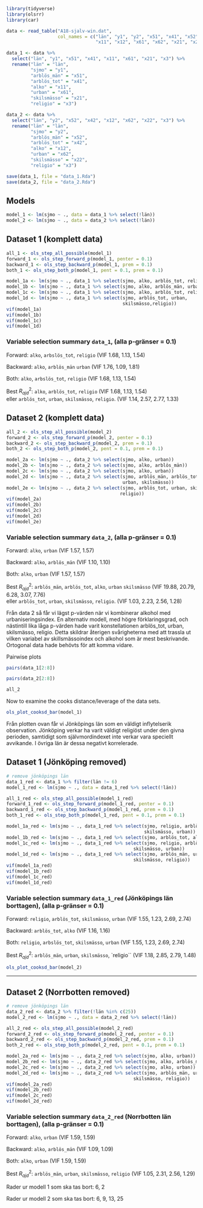 
```r
library(tidyverse)
library(olsrr)
library(car)
```

```r
data <- read_table("A18-sjalv-win.dat",
                   col_names = c("län", "y1", "y2", "x51", "x41", "x52", "x42",
                                 "x11", "x12", "x61", "x62", "x21", "x22", "x3"))

data_1 <- data %>%
  select("län", "y1", "x51", "x41", "x11", "x61", "x21", "x3") %>%
  rename("län" = "län",
         "sjmo" = "y1",
         "arblös_män" = "x51",
         "arblös_tot" = "x41",
         "alko" = "x11",
         "urban" = "x61",
         "skilsmässo" = "x21",
         "religio" = "x3")

data_2 <- data %>%
  select("län", "y2", "x52", "x42", "x12", "x62", "x22", "x3") %>%
  rename("län" = "län",
         "sjmo" = "y2",
         "arblös_män" = "x52",
         "arblös_tot" = "x42",
         "alko" = "x12",
         "urban" = "x62",
         "skilsmässo" = "x22",
         "religio" = "x3")

save(data_1, file = "data_1.Rda")
save(data_2, file = "data_2.Rda")
```

## Models
```r
model_1 <- lm(sjmo ~ ., data = data_1 %>% select(!län))
model_2 <- lm(sjmo ~ ., data = data_2 %>% select(!län))
```

## Dataset 1 (komplett data)
```r
all_1 <- ols_step_all_possible(model_1)
forward_1 <- ols_step_forward_p(model_1, penter = 0.1)
backward_1 <- ols_step_backward_p(model_1, prem = 0.1)
both_1 <- ols_step_both_p(model_1, pent = 0.1, prem = 0.1)
```

```r
model_1a <- lm(sjmo ~ ., data_1 %>% select(sjmo, alko, arblös_tot, religio))  # forward
model_1b <- lm(sjmo ~ ., data_1 %>% select(sjmo, alko, arblös_män, urban))    # backward
model_1c <- lm(sjmo ~ ., data_1 %>% select(sjmo, alko, arblös_tot, religio))  # both
model_1d <- lm(sjmo ~ ., data_1 %>% select(sjmo, arblös_tot, urban,
                                           skilsmässo,religio))               # r sq adj
vif(model_1a)
vif(model_1b)
vif(model_1c)
vif(model_1d)
```


### Variable selection summary `data_1`, (alla p-gränser = 0.1)

  Forward: `alko`, `arbslös_tot`, `religio` (VIF 1.68, 1.13, 1.54)
  
  Backward: `alko`, `arblös_män` `urban` (VIF 1.76, 1.09, 1.81)
  
  Both: `alko`, `arbslös_tot`, `religio` (VIF 1.68, 1.13, 1.54)
  
  Best $R_{ajd}^2$: `alko`, `arblös_tot`, `religio` (VIF 1.68, 1.13, 1.54)\
  eller `arblös_tot`, `urban`, `skilsmässo`, `religio`. (VIF 1.14, 2.57, 2.77, 1.33)


## Dataset 2 (komplett data)
```r
all_2 <- ols_step_all_possible(model_2)
forward_2 <- ols_step_forward_p(model_2, penter = 0.1)
backward_2 <- ols_step_backward_p(model_2, prem = 0.1)
both_2 <- ols_step_both_p(model_2, pent = 0.1, prem = 0.1)
```

```r
model_2a <- lm(sjmo ~ ., data_2 %>% select(sjmo, alko, urban))          # forward
model_2b <- lm(sjmo ~ ., data_2 %>% select(sjmo, alko, arblös_män))     # backward
model_2c <- lm(sjmo ~ ., data_2 %>% select(sjmo, alko, urban))          # both
model_2d <- lm(sjmo ~ ., data_2 %>% select(sjmo, arblös_män, arblös_tot, alko,
                                           urban, skilsmässo))          # r sq adj
model_2e <- lm(sjmo ~ ., data_2 %>% select(sjmo, arblös_tot, urban, skilsmässo,
                                          religio))                     # r sq adj
vif(model_2a)
vif(model_2b)
vif(model_2c)
vif(model_2d)
vif(model_2e)
```

### Variable selection summary `data_2`, (alla p-gränser = 0.1)

  Forward: `alko`, `urban` (VIF 1.57, 1.57)
  
  Backward: `alko`, `arblös_män` (VIF 1.10, 1.10)
  
  Both: `alko`, `urban` (VIF 1.57, 1.57)
  
  Best $R_{ajd}^2$: `arblös_män`, `arblös_tot`, `alko`, `urban` `skilsmässo` (VIF 19.88, 20.79, 6.28, 3.07, 7.76)\
  eller `arblös_tot`, `urban`, `skilsmässo`, `religio`. (VIF 1.03, 2.23, 2.56, 1.28)
  
  Från data 2 så får vi lägst p-värden när vi kombinerar alkohol med 
  urbaniseringsindex. En alternativ modell, med högre förklaringsgrad, och
  nästintill lika låga p-värden hade varit konstellationen arblös_tot, urban,
  skilsmässo, religio. Detta skildrar återigen svårigheterna med att trassla
  ut vilken variabel av skillsmässoindex och alkohol som är mest beskrivande.
  Ortogonal data hade behövts för att komma vidare.

Pairwise plots
```r
pairs(data_1[2:8])
```

```r
pairs(data_2[2:8])
```


```r
all_2
```

Now to examine the cooks distance/leverage of the data sets.

```r
ols_plot_cooksd_bar(model_1)
```

Från plotten ovan får vi Jönköpings län som en väldigt inflytelserik
observation. Jönköping verkar ha varit väldigt religiöst under den givna
perioden, samtidigt som självmordindexet inte verkar vara speciellt
avvikande. I övriga län är dessa negativt korrelerade.

## Dataset 1 (Jönköping removed)
```r
# remove jönköpings län
data_1_red <- data_1 %>% filter(län != 6)
model_1_red <- lm(sjmo ~ ., data = data_1_red %>% select(!län))
```

```r
all_1_red <- ols_step_all_possible(model_1_red)
forward_1_red <- ols_step_forward_p(model_1_red, penter = 0.1)
backward_1_red <- ols_step_backward_p(model_1_red, prem = 0.1)
both_1_red <- ols_step_both_p(model_1_red, pent = 0.1, prem = 0.1)
```


```r
model_1a_red <- lm(sjmo ~ ., data_1_red %>% select(sjmo, religio, arblös_tot,
                                                   skilsmässo, urban))  # forward
model_1b_red <- lm(sjmo ~ ., data_1_red %>% select(sjmo, arblös_tot, alko)) # backward
model_1c_red <- lm(sjmo ~ ., data_1_red %>% select(sjmo, religio, arblös_tot,
                                               skilsmässo, urban))      # both
model_1d_red <- lm(sjmo ~ ., data_1_red %>% select(sjmo, arblös_män, urban,
                                               skilsmässo, religio))    # r sq adj
vif(model_1a_red)
vif(model_1b_red)
vif(model_1c_red)
vif(model_1d_red)
```

### Variable selection summary `data_1_red` (Jönköpings län borttagen), (alla p-gränser = 0.1)

  Forward: `religio`, `arblös_tot`, `skilsmässo`, `urban` (VIF 1.55, 1.23, 2.69, 2.74)
  
  Backward: `arblös_tot`, `alko` (VIF 1.16, 1.16)
  
  Both: `religio`, `arbslös_tot`, `skilsmässo`, `urban` (VIF 1.55, 1.23, 2.69, 2.74)
  
  Best $R_{ajd}^2$: `arblös_män`, `urban`, `skilsmässo`, `religio`` (VIF 1.18, 2.85, 2.79, 1.48)


```r
ols_plot_cooksd_bar(model_2)
```
__________________________________________________________________________________________
## Dataset 2 (Norrbotten removed)
```r
# remove jönköpings län
data_2_red <- data_2 %>% filter(!län %in% c(25))
model_2_red <- lm(sjmo ~ ., data = data_2_red %>% select(!län))
```

```r
all_2_red <- ols_step_all_possible(model_2_red)
forward_2_red <- ols_step_forward_p(model_2_red, penter = 0.1)
backward_2_red <- ols_step_backward_p(model_2_red, prem = 0.1)
both_2_red <- ols_step_both_p(model_2_red, pent = 0.1, prem = 0.1)
```


```r
model_2a_red <- lm(sjmo ~ ., data_2_red %>% select(sjmo, alko, urban))  # forward
model_2b_red <- lm(sjmo ~ ., data_2_red %>% select(sjmo, alko, arblös_män)) # backward
model_2c_red <- lm(sjmo ~ ., data_2_red %>% select(sjmo, alko, urban))      # both
model_2d_red <- lm(sjmo ~ ., data_2_red %>% select(sjmo, arblös_män, urban,
                                               skilsmässo, religio))    # r sq adj
vif(model_2a_red)
vif(model_2b_red)
vif(model_2c_red)
vif(model_2d_red)
```

### Variable selection summary `data_2_red` (Norrbotten län borttagen), (alla p-gränser = 0.1)

  Forward: `alko`, `urban` (VIF 1.59, 1.59)
  
  Backward: `alko`, `arblös_män` (VIF 1.09, 1.09)
  
  Both: `alko`, `urban` (VIF 1.59, 1.59)
  
  Best $R_{ajd}^2$: `arblös_män`, `urban`, `skilsmässo`, `religio` (VIF 1.05, 2.31, 2.56, 1.29)
  
  



Rader ur modell 1 som ska tas bort:
6, 2

Rader ur modell 2 som ska tas bort:
6, 9, 13, 25

